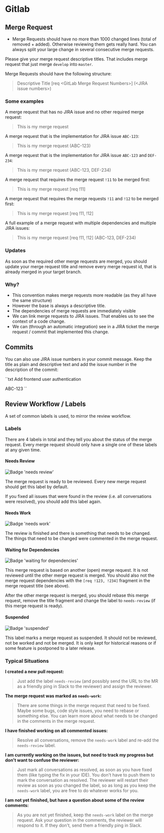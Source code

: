 # Gitlab

## Merge Request

- Merge Requests should have no more than 1000 changed lines (total of removed + added). Otherwise reviewing them gets really hard. You can always split your large change in several consecutive merge requests.


Please give your merge request descriptive titles. That includes merge request that just merge `develop` into `master`.

Merge Requests should have the following structure:

> Descriptive Title [req <GitLab Merge Request Numbers\>] (<JIRA issue numbers\>)



### Some examples

A merge request that has no JIRA issue and no other required merge request:

> This is my merge request


A merge request that is the implementation for JIRA issue `ABC-123`:

> This is my merge request (ABC-123)


A merge request that is the implementation for JIRA issue `ABC-123` and `DEF-234`:

> This is my merge request (ABC-123, DEF-234)


A merge request that requires the merge request `!11` to be merged first:

> This is my merge request [req !11]


A merge request that requires the merge requests `!11` and `!12` to be merged first:

> This is my merge request [req !11, !12]


A full example of a merge request with multiple dependencies and multiple JIRA issues:

> This is my merge request [req !11, !12] (ABC-123, DEF-234)


### Updates

As soon as the required other merge requests are merged, you should update your merge request title and remove every
merge request id, that is already merged in your target branch.

### Why?

- This convention makes merge requests more readable (as they all have the same structure)
- However the base is always a descriptive title.
- The dependencies of merge requests are immediately visible
- We can link merge requests to JIRA issues. That enables us to see the context of a code change.
- We can (through an automatic integration) see in a JIRA ticket the merge request / commit that implemented this change.

## Commits

You can also use JIRA issue numbers in your commit message. Keep the title as plain and descriptive text and add the
issue number in the description of the commit:

``txt
Add frontend user authentication

ABC-123
``


## Review Workflow / Labels

A set of common labels is used, to mirror the review workflow.

### Labels

There are 4 labels in total and they tell you about the status of the merge request. Every merge request should only have a single one of these labels at any given time.

#### Needs Review

![Badge 'needs review'](img/needs-review.png)

The merge request is ready to be reviewed.
Every new merge request should get this label by default.

If you fixed all issues that were found in the review (i.e. all conversations were resolved), you should
add this label again.


#### Needs Work

![Badge 'needs work'](img/needs-work.png)

The review is finished and there is something that needs to be changed.
The things that need to be changed were commented in the merge request.


#### Waiting for Dependencies

![Badge 'waiting for dependencies'](img/waiting-for-dependencies.png)

This merge request is based on another (open) merge request. It is not reviewed until the other merge
request is merged. You should also not the merge request dependencies with the `[req !123, !234]` fragment
in the merge request title (see above).

After the other merge request is merged, you should rebase this merge request, remove the title fragment and
change the label to `needs-review` (if this merge request is ready).


#### Suspended

![Badge 'suspended'](img/suspended.png)

This label marks a merge request as suspended. It should not be reviewed, not be worked and not be merged.
It is only kept for historical reasons or if some feature is postponed to a later release.


### Typical Situations

**I created a new pull request:**

> Just add the label `needs-review` (and possibly send the URL to the MR as a friendly ping in Slack
> to the reviewer) and assign the reviewer.

**The merge request was marked as `needs-work`:**

> There are some things in the merge request that need to be fixed. Maybe some bugs, code style issues,
> you need to rebase or something else. You can learn more about what needs to be changed in the comments
> in the merge request.

**I have finished working on all commented issues:**

> Resolve all conversations, remove the `needs-work` label and re-add the `needs-review` label.

**I am currently working on the issues, but need to track my progress but don't want to confuse the reviewer:**

> Just mark all conversations as resolved, as soon as you have fixed them (like typing the fix in your IDE).
> You don't have to push them to mark the conversation as resolved. The reviewer will restart their review
> as soon as you changed the label, so as long as you keep the `needs-work` label, you are free to do whatever
> works for you.

**I am not yet finished, but have a question about some of the review comments:**

> As you are not yet finished, keep the `needs-work` label on the merge request. Ask your question in the comments,
> the reviewer will respond to it. If they don't, send them a friendly ping in Slack.
